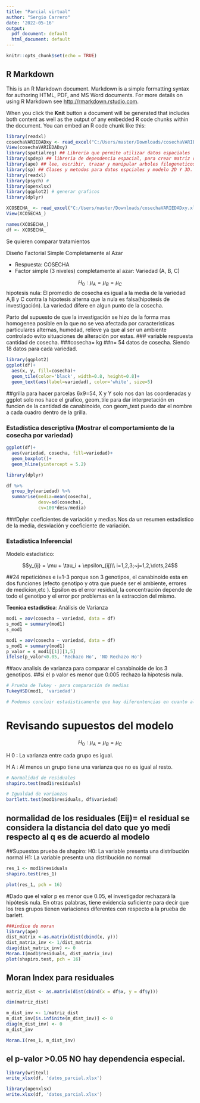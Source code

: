 ---
title: "Parcial virtual"
author: "Sergio Carrero"
date: '2022-05-16'
output:
  pdf_document: default
  html_document: default
---

```{r setup, include=FALSE}
knitr::opts_chunk$set(echo = TRUE)
```

## R Markdown

This is an R Markdown document. Markdown is a simple formatting syntax for authoring HTML, PDF, and MS Word documents. For more details on using R Markdown see <http://rmarkdown.rstudio.com>.

When you click the **Knit** button a document will be generated that includes both content as well as the output of any embedded R code chunks within the document. You can embed an R code chunk like this:

```{r cars}
library(readxl)
cosechaVARIEDADxy <- read_excel("C:/Users/master/Downloads/cosechaVARIEDADxy.xlsx")
View(cosechaVARIEDADxy)
library(spatialreg) ## Libreria que permite utilizar datos espaciales
library(spdep) ## libreria de dependencia espacial, para crear matriz de pesos espaciales a partir de contiguidades de poligonos
library(ape) ## lee, escribir, trazar y manipular arboles filogeneticos para hacer analisis comparativo
library(sp) ## Clases y metodos para datos espciales y modelo 2D Y 3D.
library(readxl)
library(psych) #
library(openxlsx)
library(ggplot2) # generar graficos
library(dplyr)
```



```{r cars}
XCOSECHA_ <- read_excel("C:/Users/master/Downloads/cosechaVARIEDADxy.xlsx")
View(XCOSECHA_)
```


```{r}

names(XCOSECHA_)
df <- XCOSECHA_
```

Se quieren comparar tratamientos

Diseño Factorial Simple Completamente al Azar

* Respuesta: COSECHA
* Factor simple (3 niveles) completamente al azar: Variedad (A, B, C)

$$H_0: \mu_{A} = \mu_{B} = \mu_{C}$$
hipotesis nula: El promedio de cosecha es igual a la media de  la variedad A,B y C contra la hipotesis alterna que la nula es falsa(hipotesis de investigación). La variedad difere en algun punto de la cosecha.

Parto del supuesto de que la investigación se hizo de la forma mas homogenea posible en la que no se vea afectada por caracteristicas particulares alternas, humedad, relieve ya que al ser un ambiente controlado evito situaciones de alteración por estas.
### variable respuesta cantidad de cosecha.
###cosecha= kg
##n= 54 datos de cosecha. Siendo 18 datos para cada variedad. 

```{r}

library(ggplot2)
ggplot(df)+
  aes(x, y, fill=cosecha)+
  geom_tile(color='black', width=0.8, height=0.8)+
  geom_text(aes(label=variedad), color='white', size=5)
```
##grilla para hacer parcelas 6x9=54, X y Y solo nos dan las coordenadas y ggplot solo nos hace el grafico, geom_tile para dar interpretación en funcion de la cantidad de canabinoide, con geom_text puedo dar el nombre a cada cuadro dentro de la grilla.

### Estadística descriptiva (Mostrar el comportamiento de la cosecha por variedad)

```{r}
ggplot(df)+
  aes(variedad, cosecha, fill=variedad)+
  geom_boxplot()+
  geom_hline(yintercept = 5.2)
```
```{r}
library(dplyr)

df %>% 
  group_by(variedad) %>% 
  summarise(media=mean(cosecha),
            desv=sd(cosecha),
            cv=100*desv/media)
```

###Dplyr coeficientes de variación y medias.Nos da un resumen estadistico de la media, desviación y coeficiente de variación.

### Estadistica Inferencial

Modelo estadistico:

$$y_{ij} = \mu + \tau_i + \epsilon_{ij}\\
i=1,2,3;~j=1,2,\dots,24$$


##24 repeticiónes e i=1-3 porque son 3 genotipos, el canabinoide esta en dos funciones (efecto genotipo  y otra que puede ser el ambiente, errores de medicion,etc ). Epsilon es el error residual, la concentración depende de todo el genotipo y el error por problemas en la extraccion del mismo.

**Tecnica estadistica**: Análisis de Varianza





```{r cars}
mod1 = aov(cosecha ~ variedad, data = df)
s_mod1 = summary(mod1)
s_mod1
```
```{r cars}
mod1 = aov(cosecha ~ variedad, data = df)
s_mod1 = summary(mod1)
p_valor = s_mod1[[1]][1,5]
ifelse(p_valor<0.05, 'Rechazo Ho', 'NO Rechazo Ho')
```
##aov analisis de varianza para comparar el canabinoide de los 3 genotipos. 
##si el p valor es menor que 0.005 rechazo la hipotesis nula.

```{r}
# Prueba de Tukey - para comparación de medias
TukeyHSD(mod1, 'variedad')

# Podemos concluir estadisticamente que hay diferentencias en cuanto al valor de cosecha entre las variedades A con respecto a B y C con respecto a A, p-valor menor a 0.05 en estos dos primeros y solo con analisis estadistico concluimos que al rechazar la HO la Ha es que no son iguales, por consiguiente todos son diferentes. Pero cabe destacar que la relación de C con respecto a B es que el p vaor es mayor a 0.05 por lo que no se deberia rechazar la Ho. 
```

# Revisando supuestos del modelo

$$H_0: \mu_{A} = \mu_{B} = \mu_{C}$$

H 0 : La varianza entre cada grupo es igual.

H A : Al menos un grupo tiene una varianza que no es igual al resto.

```{r cars}
# Normalidad de residuales
shapiro.test(mod1$residuals)

# Igualdad de varianzas
bartlett.test(mod1$residuals, df$variedad)
```
## normalidad de los residuales (Eij)= el residual se considera la distancia del dato que yo medi respecto al q es de acuerdo al modelo
##Supuestos prueba de shapiro:
H0: La variable presenta una distribución normal
H1: La variable presenta una distribución no normal

```{r}
res_1 <- mod1$residuals
shapiro.test(res_1)
```

```{r}
plot(res_1, pch = 16)
```
#Dado que el valor p es menor que 0.05, el investigador rechazará la hipótesis nula. En otras palabras, tiene evidencia suficiente para decir que los tres grupos tienen variaciones diferentes con respecto a la prueba de barlett.

```{r}
###indice de moran
library(ape)
dist_matrix <-as.matrix(dist(cbind(x, y)))
dist_matrix_inv <- 1/dist_matrix
diag(dist_matrix_inv) <- 0
Moran.I(mod1$residuals, dist_matrix_inv)
plot(shapiro.test, pch = 16)
```

## Moran Index para residuales 

```{r}
matriz_dist <- as.matrix(dist(cbind(x = df$x, y = df$y)))

dim(matriz_dist)
```

```{r}
m_dist_inv <- 1/matriz_dist
m_dist_inv[is.infinite(m_dist_inv)] <- 0
diag(m_dist_inv) <- 0
m_dist_inv
```


```{r}
Moran.I(res_1, m_dist_inv) 
```
## el p-valor >0.05 NO hay dependencia especial.

```{r}
library(writexl)
write_xlsx(df, 'datos_parcial.xlsx')

library(openxlsx)
write.xlsx(df, 'datos_parcial.xlsx')
```

